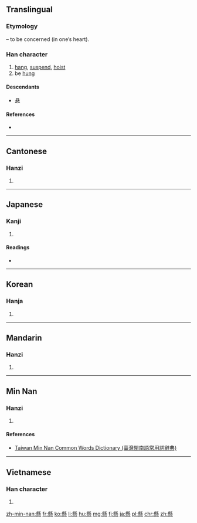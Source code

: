 {{also|悬}}
==Translingual==
{{zh-forms|s=悬}}
===Etymology===
{{Han compound|縣|心|t2=heart|ls=psc|c1=p|c2=s}} – to be concerned (in one’s heart).

===Han character===
{{Han char|rn=61|rad=心|as=16|sn=20|four=6233<sub>9</sub>|canj=月火心 (BFP)|ids=⿱[[縣]][[心]]}}

# [[hang]], [[suspend]], [[hoist]]
# be [[hung]]

====Descendants====
* [[悬]]

====References====
* {{Han ref|kx=0408.240|dkj=11462|dj=0749.220|hdz=42368.050|uh=61F8|ud=25080|bh=C461|bd=50273}}

----

==Cantonese==

===Hanzi===
{{yue-hanzi|jyut=[[jyun4]]|y=yun4|sim=悬}}

# {{defn|lang=yue|sort=心16}}

----

==Japanese==

===Kanji===
{{ja-kanji|grade=c|rs=心16}}

# {{defn|lang=ja|sort=心16}}

====Readings====
* {{ja-readings|goon=[[げん]] (gen) {{non-joyo-reading}}|kanon=[[けん]] (ken)|kanyoon=[[け]] (ke)|kun=[[かける]] (kakeru), [[かかる]] (kakaru)}}

----

==Korean==

===Hanja===
{{ko-hanja|hangeul=현|eumhun=매달 현|rv=hyeon|mr=hyŏn|y=hyen}}

# {{defn|lang=ko|sort=心16}}

----

==Mandarin==

===Hanzi===
{{cmn-hanzi|sim=悬|pin=[[xuán]] ([[xuan2]])|wg=hsüan<sup>2</sup>}}

# {{defn|lang=cmn|sort=心16}}

----

==Min Nan==

===Hanzi===
{{nan-hanzi|tlpa=hiân (hian<sup>5</sup>), kuân (kuan<sup>5</sup>)}}

# {{defn|lang=nan|sort=心16}}

====References====
*[http://twblg.dict.edu.tw/holodict_new/result_detail.jsp?n_no=12998&curpage=1&sample=%E6%87%B8&radiobutton=1&querytarget=1&limit=20&pagenum=1&rowcount=15 Taiwan Min Nan Common Words Dictionary (臺灣閩南語常用詞辭典)]

----

==Vietnamese==

===Han character===
{{vi-hantu|[[huyền]]|rs=心16}}

# {{defn|lang=vi|sort=心16}}

[[zh-min-nan:懸]]
[[fr:懸]]
[[ko:懸]]
[[li:懸]]
[[hu:懸]]
[[mg:懸]]
[[fj:懸]]
[[ja:懸]]
[[pl:懸]]
[[chr:懸]]
[[zh:懸]]